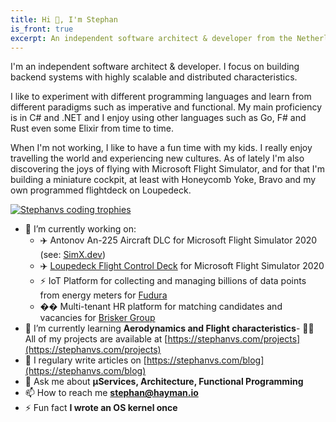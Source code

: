 ```yaml
---
title: Hi 👋, I'm Stephan
is_front: true
excerpt: An independent software architect & developer from the Netherlands.
---
```



<Avatar />

I'm an independent software architect & developer. I focus on building backend systems with highly scalable and distributed characteristics.

I like to experiment with different programming languages and learn from different paradigms such as imperative and functional. My main proficiency is in C# and .NET and I enjoy using other languages such as Go, F# and Rust even some Elixir from time to time.

When I'm not working, I like to have a fun time with my kids. I really enjoy travelling the world and experiencing new cultures. As of lately I'm also discovering the joys of flying with Microsoft Flight Simulator, and for that I'm building a miniature cockpit, at least with Honeycomb Yoke, Bravo and my own programmed flightdeck on Loupedeck.

<p align="left">
  <a href="https://github.com/stephanvs">
    <img
      src="https://github-profile-trophy.vercel.app/?username=stephanvs&theme=onedark&margin-w=15&margin-h=15"
      alt="Stephanvs coding trophies"
    />
  </a>
</p>

- 🔭 I’m currently working on:
  - ✈️ Antonov An-225 Aircraft DLC for Microsoft Flight Simulator 2020 (see: [SimX.dev](https://simx.dev))
  - ✈️ [Loupedeck Flight Control Deck](https://github.com/Stephanvs/loupedeck-msfs) for Microsoft Flight Simulator 2020
  - ⚡ IoT Platform for collecting and managing billions of data points from energy meters for [Fudura](https://www.fudura.nl/en/metering-services)
  - �� Multi-tenant HR platform for matching candidates and vacancies for [Brisker Group](https://briskergroup.nl/en)
- 🌱 I’m currently learning **Aerodynamics and Flight characteristics**- 👨‍💻 All of my projects are available at [https://stephanvs.com/projects](https://stephanvs.com/projects)
- 📝 I regulary write articles on [https://stephanvs.com/blog](https://stephanvs.com/blog)
- 💬 Ask me about **μServices, Architecture, Functional Programming**
- 📫 How to reach me **stephan@hayman.io**
- ⚡ Fun fact **I wrote an OS kernel once**
